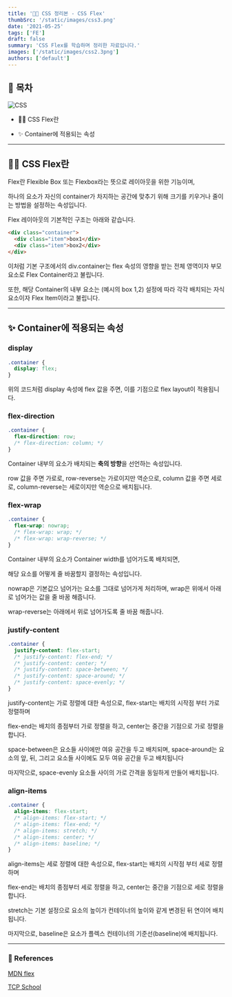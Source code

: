 ```yaml
---
title: '👷🏻 CSS 정리본 - CSS Flex'
thumbSrc: '/static/images/css3.png'
date: '2021-05-25'
tags: ['FE']
draft: false
summary: 'CSS Flex를 학습하며 정리한 자료입니다.'
images: ['/static/images/css2.3png']
authors: ['default']
---
```


## 📌 목차

![CSS](/static/images/css3.png)

- 💁🏻 CSS Flex란

- ✨ Container에 적용되는 속성

---

## 💁🏻 CSS Flex란

Flex란 Flexible Box 또는 Flexbox라는 뜻으로 레이아웃을 위한 기능이며,

하나의 요소가 자신의 container가 차지하는 공간에 맞추기 위해 크기를 키우거나 줄이는 방법을 설정하는 속성입니다.

Flex 레이아웃의 기본적인 구조는 아래와 같습니다.

```html
<div class="container">
  <div class="item">box1</div>
  <div class="item">box2</div>
</div>
```

이처럼 기본 구조에서의 div.container는 flex 속성의 영향을 받는 전체 영역이자 부모 요소로 Flex Container라고 불립니다.

또한, 해당 Container의 내부 요소는 (예시의 box 1,2) 설정에 따라 각각 배치되는 자식 요소이자 Flex Item이라고 불립니다.

---

## ✨ Container에 적용되는 속성

### display

```css
.container {
  display: flex;
}
```

위의 코드처럼 display 속성에 flex 값을 주면, 이를 기점으로 flex layout이 적용됩니다.

### flex-direction

```css
.container {
  flex-direction: row;
  /* flex-direction: column; */
}
```

Container 내부의 요소가 배치되는 **축의 방향**을 선언하는 속성입니다.

row 값을 주면 가로로, row-reverse는 가로이지만 역순으로, column 값을 주면 세로로, column-reverse는 세로이지만 역순으로 배치됩니다.

### flex-wrap

```css
.container {
  flex-wrap: nowrap;
  /* flex-wrap: wrap; */
  /* flex-wrap: wrap-reverse; */
}
```

Container 내부의 요소가 Container width를 넘어가도록 배치되면,

해당 요소를 어떻게 줄 바꿈할지 결정하는 속성입니다.

nowrap은 기본값으 넘어가는 요소를 그대로 넘어가게 처리하며, wrap은 위에서 아래로 넘어가는 값을 줄 바꿈 해줍니다.

wrap-reverse는 아래에서 위로 넘어가도록 줄 바꿈 해줍니다.

### justify-content

```css
.container {
  justify-content: flex-start;
  /* justify-content: flex-end; */
  /* justify-content: center; */
  /* justify-content: space-between; */
  /* justify-content: space-around; */
  /* justify-content: space-evenly; */
}
```

justify-content는 가로 정렬에 대한 속성으로, flex-start는 배치의 시작점 부터 가로 정렬하며

flex-end는 배치의 종점부터 가로 정렬을 하고, center는 중간을 기점으로 가로 정렬을 합니다.

space-between은 요소들 사이에만 여유 공간을 두고 배치되며, space-around는 요소의 앞, 뒤, 그리고 요소들 사이에도 모두 여유 공간을 두고 배치됩니다

마지막으로, space-evenly 요소들 사이의 가로 간격을 동일하게 만들어 배치됩니다.

### align-items

```css
.container {
  align-items: flex-start;
  /* align-items: flex-start; */
  /* align-items: flex-end; */
  /* align-items: stretch; */
  /* align-items: center; */
  /* align-items: baseline; */
}
```

align-items는 세로 정렬에 대한 속성으로, flex-start는 배치의 시작점 부터 세로 정렬하며

flex-end는 배치의 종점부터 세로 정렬을 하고, center는 중간을 기점으로 세로 정렬을 합니다.

stretch는 기본 설정으로 요소의 높이가 컨테이너의 높이와 같게 변경된 뒤 연이어 배치됩니다.

마지막으로, baseline은 요소가 플렉스 컨테이너의 기준선(baseline)에 배치됩니다.

---

### 🔗 References

[MDN flex](https://developer.mozilla.org/ko/docs/Web/CSS/flex)

[TCP School](http://tcpschool.com/css/css3_expand_flexbox)
